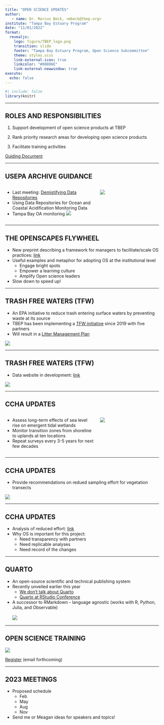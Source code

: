 ```yaml
---
title: "OPEN SCIENCE UPDATES"
author: 
   - name: Dr. Marcus Beck, <mbeck@tbep.org>
institute: "Tampa Bay Estuary Program"
date: "11/01/2022"
format:
  revealjs:
    logo: figure/TBEP_logo.png
    transition: slide
    footer: "Tampa Bay Estuary Program, Open Science Subcommittee"
    theme: styles.scss
    link-external-icon: true
    linkcolor: "#00806E"
    link-external-newwindow: true
execute:
  echo: false
---
```


```r
#| include: false
library(knitr)
```

------------------------------------------------------------------------

## ROLES AND RESPONSIBILITIES

1.  Support development of open science products at TBEP

2.  Rank priority research areas for developing open science products

3.  Facilitate training activities

[Guiding Document](https://docs.google.com/document/d/1w6dVTwfYYDRVzGPXy0jyHxV4mwOutEY_ISMP1oAdZ_c/edit)

------------------------------------------------------------------------

## USEPA ARCHIVE GUIDANCE

::: columns
::: {.column width="60%"}
-   Last meeting: [Demistifying Data Repositories](https://drive.google.com/drive/u/0/folders/1EyX5a4IXf-qHVnUnLr-3GuB8_9nK9hmW)
-   Using Data Repositories for Ocean and Coastal Acidification Monitoring Data
-   Tampa Bay OA monitoring [![](figure/tboa.jpg)](https://www.usgs.gov/centers/spcmsc/news/tampa-bay-coastal-acidification-research-featured-epa-national-estuary-program)
:::

::: {.column width="40%"}
[![](figure/archiveoa.jpg)](https://epa.gov/system/files/documents/2022-09/12065_NEP%20Report_051622.pdf)
:::
:::

------------------------------------------------------------------------

## THE OPENSCAPES FLYWHEEL

* New preprint describing a framework for managers to facilitate/scale OS practices: [link](https://eartharxiv.org/repository/view/4560/)
* Useful examples and metaphor for adopting OS at the institutional level
     * Engage bright spots
     * Empower a learning culture
     * Amplify Open science leaders
* Slow down to speed up!

------------------------------------------------------------------------

## TRASH FREE WATERS (TFW)

-   An EPA initiative to reduce trash entering surface waters by preventing waste at its source
-   TBEP has been implementing a [TFW initiative](https://tbep.org/our-work/education/trash-free-waters/) since 2019 with five partners
-   Will result in a [Litter Management Plan](https://tbep.org/our-work/education/trash-free-waters/#plan)

![](figure/litterdevices.jpg)

------------------------------------------------------------------------

## TRASH FREE WATERS (TFW)

-   Data website in development: [link](https://tbep-tech.github.io/trash-free-waters/)

![](figure/tfwdata.jpg){fig-align="center"}

------------------------------------------------------------------------

## CCHA UPDATES

::: columns
::: {.column width="60%"}
-   Assess long-term effects of sea level rise on emergent tidal wetlands
-   Monitor transition zones from shoreline to uplands at ten locations
-   Repeat surveys every 3-5 years for next few decades
:::

::: {.column width="40%"}
![](figure/sitemap.jpg)
:::
:::

------------------------------------------------------------------------

## CCHA UPDATES

-   Provide recommendations on redued sampling effort for vegetation transects

![](figure/transectdesign.jpg){fig-aling="center"}

------------------------------------------------------------------------

## CCHA UPDATES

-   Analysis of reduced effort: [link](https://tbep-tech.github.io/ccha-sampling-effort/)
-   Why OS is important for this project:
    -   Need transparency with partners
    -   Need replicable analyses
    -   Need record of the changes

------------------------------------------------------------------------

## QUARTO

-   An open-source scientific and technical publishing system
-   Recently unveiled earlier this year
    -   [We don't talk about Quarto](https://www.apreshill.com/blog/2022-04-we-dont-talk-about-quarto/)
    -   [Quarto at RStudio Conference](https://quarto.org/docs/blog/posts/2022-06-21-rstudio-conf-2022-quarto/)
-   A successor to RMarkdown - language agnostic (works with R, Python, Julia, and Observable)
<br>
<br>
[![](figure/quarto.png)](https://quarto.org/)

------------------------------------------------------------------------

## OPEN SCIENCE TRAINING

[![](figure/2023 Open Science Workshop.png)](https://tbep-tech.github.io/tbep-os-workshop/)

[Register](http://events.constantcontact.com/register/event?llr=e6budacab&oeidk=a07ejgibn3w5d1be2fc) (email forthcoming)

------------------------------------------------------------------------

## 2023 MEETINGS

-   Proposed schedule
    -   Feb
    -   May
    -   Aug
    -   Nov
-   Send me or Meagan ideas for speakers and topics!
